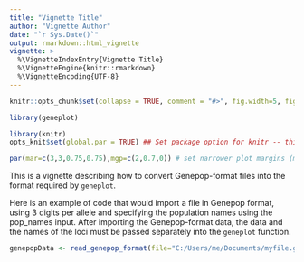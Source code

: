 ```yaml
---
title: "Vignette Title"
author: "Vignette Author"
date: "`r Sys.Date()`"
output: rmarkdown::html_vignette
vignette: >
  %\VignetteIndexEntry{Vignette Title}
  %\VignetteEngine{knitr::rmarkdown}
  %\VignetteEncoding{UTF-8}
---
```


```r
knitr::opts_chunk$set(collapse = TRUE, comment = "#>", fig.width=5, fig.height=5)

library(geneplot)
```

```r
library(knitr)
opts_knit$set(global.par = TRUE) ## Set package option for knitr -- this is NOT the same as changing the chunk options like we did above with opts_chunk$set
```

```r
par(mar=c(3,3,0.75,0.75),mgp=c(2,0.7,0)) # set narrower plot margins (must be in a separate chunk to the calls to plot, because of the way the global.par option works in knitr)
``` 

This is a vignette describing how to convert Genepop-format files into the format required by `geneplot`. 

Here is an example of code that would import a file in Genepop format, using 3 digits per allele and specifying the population names using the pop_names input. After importing the Genepop-format data, the data and the names of the loci must be passed separately into the `geneplot` function.

```r
genepopData <- read_genepop_format(file="C:/Users/me/Documents/myfile.gen", digits_per_allele=3, pop_names=c("PopA","PopB","PopC"))
```
